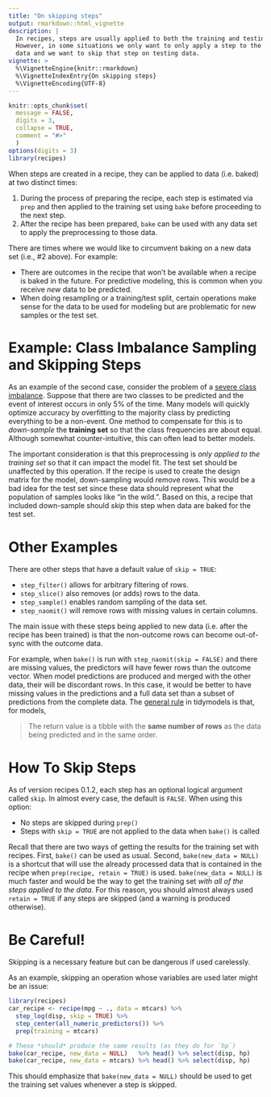 ```yaml
---
title: "On skipping steps"
output: rmarkdown::html_vignette
description: |
  In recipes, steps are usually applied to both the training and testing sets.
  However, in some situations we only want to only apply a step to the training 
  data and we want to skip that step on testing data.
vignette: >
  %\VignetteEngine{knitr::rmarkdown}
  %\VignetteIndexEntry{On skipping steps}
  %\VignetteEncoding{UTF-8}
---
```


```r
knitr::opts_chunk$set(
  message = FALSE,
  digits = 3,
  collapse = TRUE,
  comment = "#>"
  )
options(digits = 3)
library(recipes)
```

When steps are created in a recipe, they can be applied to data (i.e. baked) at two distinct times:

1. During the process of preparing the recipe, each step is estimated via `prep` and then applied to the training set using `bake` before proceeding to the next step. 
1. After the recipe has been prepared, `bake` can be used with any data set to apply the preprocessing to those data. 

There are times where we would like to circumvent baking on a new data set (i.e., #2 above). For example:

* There are outcomes in the recipe that won't be available when a recipe is baked in the future. For predictive modeling, this is common when you receive _new_ data to be predicted. 
* When doing resampling or a training/test split, certain operations make sense for the data to be used for modeling but are problematic for new samples or the test set. 

# Example: Class Imbalance Sampling and Skipping Steps

As an example of the second case, consider the problem of a [severe class imbalance](https://github.com/topepo/useR2016). Suppose that there are two classes to be predicted and the event of interest occurs in only 5% of the time. Many models will quickly optimize accuracy by overfitting to the majority class by predicting everything to be a non-event. One method to compensate for this is to _down-sample_ the **training set** so that the class frequencies are about equal. Although somewhat counter-intuitive, this can often lead to better models. 

The important consideration is that this preprocessing is _only applied to the training set_ so that it can impact the model fit. The test set should be unaffected by this operation. If the recipe is used to create the design matrix for the model, down-sampling would remove rows. This would be a bad idea for the test set since these data should represent what the population of samples looks like "in the wild.". Based on this, a recipe that included down-sample should _skip_ this step when data are baked for the test set. 

# Other Examples

There are other steps that have a default value of `skip = TRUE`: 

  * `step_filter()` allows for arbitrary filtering of rows. 
  * `step_slice()` also removes (or adds) rows to the data. 
  * `step_sample()` enables random sampling of the data set. 
  * `step_naomit()` will remove rows with missing values in certain columns. 
  
The main issue with these steps being applied to new data (i.e. after the recipe has been trained) is that the non-outcome rows can become out-of-sync with the outcome data. 

For example, when `bake()` is run with `step_naomit(skip = FALSE)` and there are missing values, the predictors will have fewer rows than the outcome vector. When model predictions are produced and merged with the other data, their will be discordant rows. In this case, it would be better to have missing values in the predictions and a full data set than a subset of predictions from the complete data. The [general rule](https://tidymodels.github.io/model-implementation-principles/model-predictions.html) in tidymodels is that, for models, 

> The return value is a tibble with the **same number of rows** as the data being predicted and in the same order.



# How To Skip Steps

As of version recipes 0.1.2, each step has an optional logical argument called `skip`. In almost every case, the default is `FALSE`. When using this option:

* No steps are skipped during `prep()`
* Steps with `skip = TRUE` are not applied to the data when `bake()` is called

Recall that there are two ways of getting the results for the training set with recipes. First, `bake()` can be used as usual. Second, `bake(new_data = NULL)` is a shortcut that will use the already processed data that is contained in the recipe when `prep(recipe, retain = TRUE)` is used. `bake(new_data = NULL)` is much faster and would be the way to get the training set _with all of the steps applied to the data_. For this reason, you should almost always used `retain = TRUE` if any steps are skipped (and a warning is produced otherwise). 

# Be Careful!

Skipping is a necessary feature but can be dangerous if used carelessly. 

As an example, skipping an operation whose variables are used later might be an issue:

```r
library(recipes)
car_recipe <- recipe(mpg ~ ., data = mtcars) %>%
  step_log(disp, skip = TRUE) %>%
  step_center(all_numeric_predictors()) %>%
  prep(training = mtcars)

# These *should* produce the same results (as they do for `hp`)
bake(car_recipe, new_data = NULL)   %>% head() %>% select(disp, hp)
bake(car_recipe, new_data = mtcars) %>% head() %>% select(disp, hp)
```

This should emphasize that `bake(new_data = NULL)` should be used to get the training set values whenever a step is skipped. 


